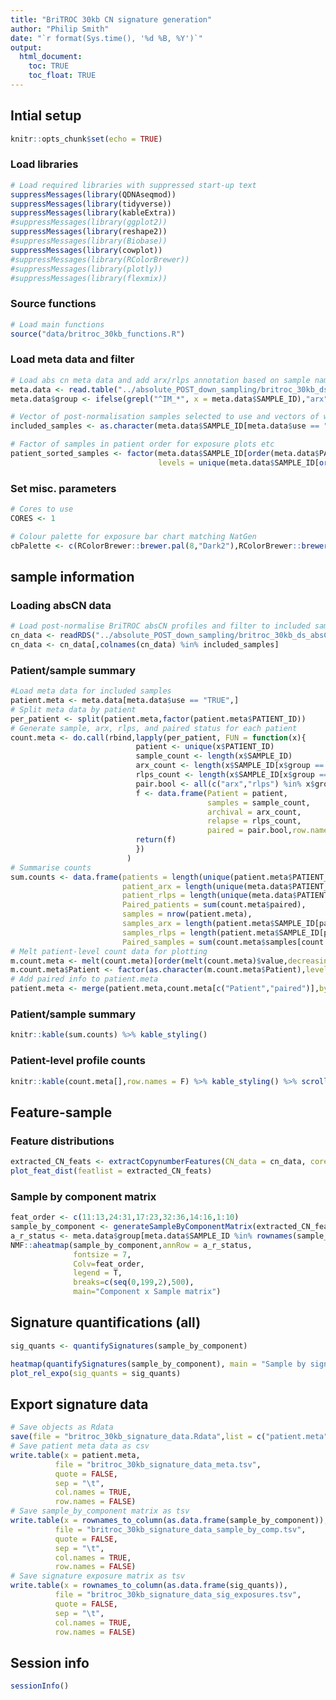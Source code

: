 ```yaml
---
title: "BriTROC 30kb CN signature generation"
author: "Philip Smith"
date: "`r format(Sys.time(), '%d %B, %Y')`"
output: 
  html_document:
    toc: TRUE
    toc_float: TRUE
---
```


## Intial setup

```r
knitr::opts_chunk$set(echo = TRUE)
```

### Load libraries

```r
# Load required libraries with suppressed start-up text
suppressMessages(library(QDNAseqmod))
suppressMessages(library(tidyverse))
suppressMessages(library(kableExtra))
#suppressMessages(library(ggplot2))
suppressMessages(library(reshape2))
#suppressMessages(library(Biobase))
suppressMessages(library(cowplot))
#suppressMessages(library(RColorBrewer))
#suppressMessages(library(plotly))
#suppressMessages(library(flexmix))
```

### Source functions

```r
# Load main functions
source("data/britroc_30kb_functions.R")
```

### Load meta data and filter

```r
# Load abs cn meta data and add arx/rlps annotation based on sample name prefix
meta.data <- read.table("../absolute_POST_down_sampling/britroc_30kb_ds_abs_fits.tsv",header = T,sep = "\t")
meta.data$group <- ifelse(grepl("^IM_*", x = meta.data$SAMPLE_ID),"arx","rlps")

# Vector of post-normalisation samples selected to use and vectors of which are arx or rlps
included_samples <- as.character(meta.data$SAMPLE_ID[meta.data$use == "TRUE"])

# Factor of samples in patient order for exposure plots etc
patient_sorted_samples <- factor(meta.data$SAMPLE_ID[order(meta.data$PATIENT_ID)],
                                 levels = unique(meta.data$SAMPLE_ID[order(meta.data$PATIENT_ID)]))
```

### Set misc. parameters

```r
# Cores to use
CORES <- 1

# Colour palette for exposure bar chart matching NatGen
cbPalette <- c(RColorBrewer::brewer.pal(8,"Dark2"),RColorBrewer::brewer.pal(9,"Set1"),"black")
```

## sample information
### Loading absCN data

```r
# Load post-normalise BriTROC absCN profiles and filter to included samples
cn_data <- readRDS("../absolute_POST_down_sampling/britroc_30kb_ds_absCopyNumber.rds")
cn_data <- cn_data[,colnames(cn_data) %in% included_samples]
```

### Patient/sample summary

```r
#Load meta data for included samples
patient.meta <- meta.data[meta.data$use == "TRUE",]
# Split meta data by patient
per_patient <- split(patient.meta,factor(patient.meta$PATIENT_ID))
# Generate sample, arx, rlps, and paired status for each patient
count.meta <- do.call(rbind,lapply(per_patient, FUN = function(x){
                            patient <- unique(x$PATIENT_ID)
                            sample_count <- length(x$SAMPLE_ID)
                            arx_count <- length(x$SAMPLE_ID[x$group == "arx"])
                            rlps_count <- length(x$SAMPLE_ID[x$group == "rlps"])
                            pair.bool <- all(c("arx","rlps") %in% x$group)
                            f <- data.frame(Patient = patient,
                                            samples = sample_count,
                                            archival = arx_count,
                                            relapse = rlps_count,
                                            paired = pair.bool,row.names = NULL)
                            return(f)
                            })
                          )
# Summarise counts
sum.counts <- data.frame(patients = length(unique(patient.meta$PATIENT_ID)),
                         patient_arx = length(unique(meta.data$PATIENT_ID[meta.data$group == "arx"])),
                         patient_rlps = length(unique(meta.data$PATIENT_ID[meta.data$group == "rlps"])),
                         Paired_patients = sum(count.meta$paired),
                         samples = nrow(patient.meta),
                         samples_arx = length(patient.meta$SAMPLE_ID[patient.meta$group == "arx"]),
                         samples_rlps = length(patient.meta$SAMPLE_ID[patient.meta$group == "rlps"]),
                         Paired_samples = sum(count.meta$samples[count.meta$paired == "TRUE"]))
# Melt patient-level count data for plotting
m.count.meta <- melt(count.meta)[order(melt(count.meta)$value,decreasing = T),]
m.count.meta$Patient <- factor(as.character(m.count.meta$Patient),levels = unique(as.character(m.count.meta$Patient)))
# Add paired info to patient.meta
patient.meta <- merge(patient.meta,count.meta[c("Patient","paired")],by.x = "PATIENT_ID",by.y = "Patient")
```

### Patient/sample summary

```r
knitr::kable(sum.counts) %>% kable_styling()
```

### Patient-level profile counts

```r
knitr::kable(count.meta[],row.names = F) %>% kable_styling() %>% scroll_box(height = "200px")
```

## Feature-sample

### Feature distributions

```r
extracted_CN_feats <- extractCopynumberFeatures(CN_data = cn_data, cores = CORES)
plot_feat_dist(featlist = extracted_CN_feats)
```

### Sample by component matrix

```r
feat_order <- c(11:13,24:31,17:23,32:36,14:16,1:10)
sample_by_component <- generateSampleByComponentMatrix(extracted_CN_feats)
a_r_status <- meta.data$group[meta.data$SAMPLE_ID %in% rownames(sample_by_component)]
NMF::aheatmap(sample_by_component,annRow = a_r_status,
              fontsize = 7,
              Colv=feat_order,
              legend = T,
              breaks=c(seq(0,199,2),500),
              main="Component x Sample matrix")

```

## Signature quantifications (all)

```r
sig_quants <- quantifySignatures(sample_by_component)

heatmap(quantifySignatures(sample_by_component), main = "Sample by signature matrix",Rowv = NA)
plot_rel_expo(sig_quants = sig_quants)
```

## Export signature data

```r
# Save objects as Rdata
save(file = "britroc_30kb_signature_data.Rdata",list = c("patient.meta","sig_quants","sample_by_component"))
# Save patient meta data as csv
write.table(x = patient.meta,
          file = "britroc_30kb_signature_data_meta.tsv",
          quote = FALSE,
          sep = "\t",
          col.names = TRUE,
          row.names = FALSE)
# Save sample_by_component matrix as tsv
write.table(x = rownames_to_column(as.data.frame(sample_by_component)),
          file = "britroc_30kb_signature_data_sample_by_comp.tsv",
          quote = FALSE,
          sep = "\t",
          col.names = TRUE,
          row.names = FALSE)
# Save signature exposure matrix as tsv
write.table(x = rownames_to_column(as.data.frame(sig_quants)),
          file = "britroc_30kb_signature_data_sig_exposures.tsv",
          quote = FALSE,
          sep = "\t",
          col.names = TRUE,
          row.names = FALSE)

```

## Session info

```r
sessionInfo()
```

